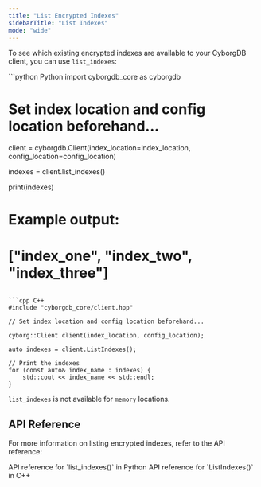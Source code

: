 ```yaml
---
title: "List Encrypted Indexes"
sidebarTitle: "List Indexes"
mode: "wide"
---
```


To see which existing encrypted indexes are available to your CyborgDB client, you can use `list_indexes`:

<CodeGroup>
```python Python
import cyborgdb_core as cyborgdb

# Set index location and config location beforehand...

client = cyborgdb.Client(index_location=index_location, config_location=config_location)

indexes = client.list_indexes()

print(indexes)
# Example output:
# ["index_one", "index_two", "index_three"]
```

```cpp C++
#include "cyborgdb_core/client.hpp"

// Set index location and config location beforehand...

cyborg::Client client(index_location, config_location);

auto indexes = client.ListIndexes();

// Print the indexes
for (const auto& index_name : indexes) {
    std::cout << index_name << std::endl;
}
```
</CodeGroup>

<Note>`list_indexes` is not available for `memory` locations.</Note>

## API Reference

For more information on listing encrypted indexes, refer to the API reference:

<CardGroup cols={2}>
    <Card title="Python API Reference" href="../../api-reference/python/client/list-indexes" icon="python">
        API reference for `list_indexes()` in Python
    </Card>
    <Card title="C++ API Reference" href="../../api-reference/cpp/client/list-indexes" icon="brackets-curly">
        API reference for `ListIndexes()` in C++
    </Card>
</CardGroup>